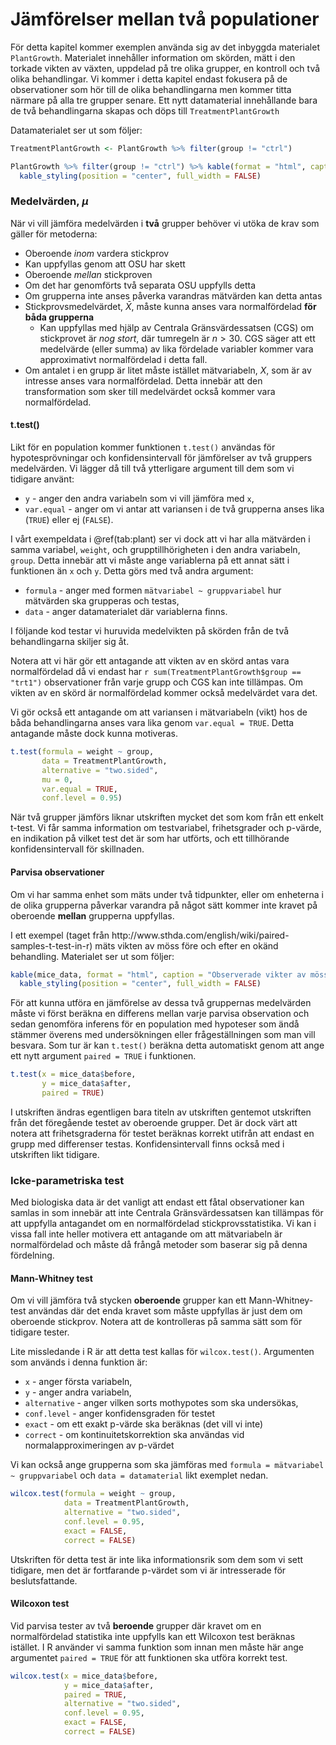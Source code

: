 # Jämförelser mellan två populationer

För detta kapitel kommer exemplen använda sig av det inbyggda materialet `PlantGrowth`. Materialet innehåller information om skörden, mätt i den torkade vikten av växten, uppdelad på tre olika grupper, en kontroll och två olika behandlingar. Vi kommer i detta kapitel endast fokusera på de observationer som hör till de olika behandlingarna men kommer titta närmare på alla tre grupper senare. Ett nytt datamaterial innehållande bara de två behandlingarna skapas och döps till `TreatmentPlantGrowth`

Datamaterialet ser ut som följer:
  
```r

TreatmentPlantGrowth <- PlantGrowth %>% filter(group != "ctrl")

PlantGrowth %>% filter(group != "ctrl") %>% kable(format = "html", caption = "Observerade skördar från växter med olika behandling") %>%
  kable_styling(position = "center", full_width = FALSE)

```


### Medelvärden, \large $\mu$
När vi vill jämföra medelvärden i **två** grupper behöver vi utöka de krav som gäller för metoderna:
  
- Oberoende *inom* vardera stickprov
- Kan uppfyllas genom att OSU har skett
- Oberoende *mellan* stickproven
- Om det har genomförts två separata OSU uppfylls detta
- Om grupperna inte anses påverka varandras mätvärden kan detta antas
- Stickprovsmedelvärdet, $\bar{X}$, måste kunna anses vara normalfördelad **för båda grupperna**
  - Kan uppfyllas med hjälp av Centrala Gränsvärdessatsen (CGS) om stickprovet är *nog stort*, där tumregeln är $n > 30$. CGS säger att ett medelvärde (eller summa) av lika fördelade variabler kommer vara approximativt normalfördelad i detta fall.
- Om antalet i en grupp är litet måste istället mätvariabeln, $X$, som är av intresse anses vara normalfördelad. Detta innebär att den transformation som sker till medelvärdet också kommer vara normalfördelad.

#### t.test()
Likt för en population kommer funktionen `t.test()` användas för hypotesprövningar och konfidensintervall för jämförelser av två gruppers medelvärden. Vi lägger då till två ytterligare argument till dem som vi tidigare använt:
  
- `y` - anger den andra variabeln som vi vill jämföra med `x`,
- `var.equal` - anger om vi antar att variansen i de två grupperna anses lika (`TRUE`) eller ej (`FALSE`).

I vårt exempeldata i \@ref(tab:plant) ser vi dock att vi har alla mätvärden i samma variabel, `weight`, och grupptillhörigheten i den andra variabeln, `group`. Detta innebär att vi måste ange variablerna på ett annat sätt i funktionen än `x` och `y`. Detta görs med två andra argument:
  
- `formula` - anger med formen `mätvariabel ~ gruppvariabel` hur mätvärden ska grupperas och testas,
- `data` - anger datamaterialet där variablerna finns.

I följande kod testar vi huruvida medelvikten på skörden från de två behandlingarna skiljer sig åt. 

Notera att vi här gör ett antagande att vikten av en skörd antas vara normalfördelad då vi endast har `r sum(TreatmentPlantGrowth$group == "trt1")` observationer från varje grupp och CGS kan inte tillämpas. Om vikten av en skörd är normalfördelad kommer också medelvärdet vara det.

Vi gör också ett antagande om att variansen i mätvariabeln (vikt) hos de båda behandlingarna anses vara lika genom `var.equal = TRUE`. Detta antagande måste dock kunna motiveras.

```r

t.test(formula = weight ~ group,
       data = TreatmentPlantGrowth,
       alternative = "two.sided",
       mu = 0,
       var.equal = TRUE,
       conf.level = 0.95)

```

När två grupper jämförs liknar utskriften mycket det som kom från ett enkelt t-test. Vi får samma information om testvariabel, frihetsgrader och p-värde, en indikation på vilket test det är som har utförts, och ett tillhörande konfidensintervall för skillnaden.

#### Parvisa observationer
Om vi har samma enhet som mäts under två tidpunkter, eller om enheterna i de olika grupperna påverkar varandra på något sätt kommer inte kravet på oberoende **mellan** grupperna uppfyllas.

I ett exempel (taget från http://www.sthda.com/english/wiki/paired-samples-t-test-in-r) mäts vikten av möss före och efter en okänd behandling. Materialet ser ut som följer:
  
```r

kable(mice_data, format = "html", caption = "Observerade vikter av möss före och efter en okänd behandling") %>%
  kable_styling(position = "center", full_width = FALSE)

```

För att kunna utföra en jämförelse av dessa två gruppernas medelvärden måste vi först beräkna en differens mellan varje parvisa observation och sedan genomföra inferens för en population med hypoteser som ändå stämmer överens med undersökningen eller frågeställningen som man vill besvara. Som tur är kan `t.test()` beräkna detta automatiskt genom att ange ett nytt argument `paired = TRUE` i funktionen.

```r

t.test(x = mice_data$before,
       y = mice_data$after,
       paired = TRUE)

```


I utskriften ändras egentligen bara titeln av utskriften gentemot utskriften från det föregående testet av oberoende grupper. Det är dock värt att notera att frihetsgraderna för testet beräknas korrekt utifrån att endast en grupp med differenser testas. Konfidensintervall finns också med i utskriften likt tidigare.

### Icke-parametriska test
Med biologiska data är det vanligt att endast ett fåtal observationer kan samlas in som innebär att inte Centrala Gränsvärdessatsen kan tillämpas för att uppfylla antagandet om en normalfördelad stickprovsstatistika. Vi kan i vissa fall inte heller motivera ett antagande om att mätvariabeln är normalfördelad och måste då frångå metoder som baserar sig på denna fördelning. 

#### Mann-Whitney test
Om vi vill jämföra två stycken **oberoende** grupper kan ett Mann-Whitney-test användas där det enda kravet som måste uppfyllas är just dem om oberoende stickprov. Notera att de kontrolleras på samma sätt som för tidigare tester. 

Lite missledande i R är att detta test kallas för `wilcox.test()`. Argumenten som används i denna funktion är:
  
- `x` - anger första variabeln,
- `y` - anger andra variabeln,
- `alternative` - anger vilken sorts mothypotes som ska undersökas,
- `conf.level` - anger konfidensgraden för testet
- `exact` - om ett exakt p-värde ska beräknas (det vill vi inte)
- `correct` - om kontinuitetskorrektion ska användas vid normalapproximeringen av p-värdet

Vi kan också ange grupperna som ska jämföras med `formula = mätvariabel ~ gruppvariabel` och `data = datamaterial` likt exemplet nedan.

```r

wilcox.test(formula = weight ~ group,
            data = TreatmentPlantGrowth,
            alternative = "two.sided",
            conf.level = 0.95,
            exact = FALSE,
            correct = FALSE)

```

Utskriften för detta test är inte lika informationsrik som dem som vi sett tidigare, men det är fortfarande p-värdet som vi är intresserade för beslutsfattande. 

#### Wilcoxon test
Vid parvisa tester av två **beroende** grupper där kravet om en normalfördelad statistika inte uppfylls kan ett Wilcoxon test beräknas istället. I R använder vi samma funktion som innan men måste här ange argumentet `paired = TRUE` för att funktionen ska utföra korrekt test.

```r

wilcox.test(x = mice_data$before,
            y = mice_data$after,
            paired = TRUE,
            alternative = "two.sided",
            conf.level = 0.95,
            exact = FALSE,
            correct = FALSE)

```
